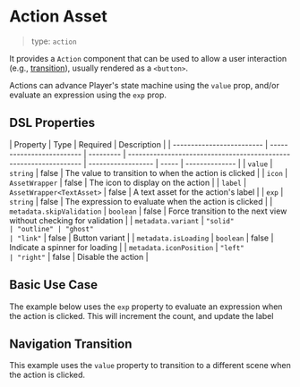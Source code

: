 
<Meta of={ActionStories} />

# Action Asset

> type: `action`

It provides a `Action` component that can be used to allow a user interaction (e.g., [transition](https://player-ui.github.io/next/content/navigation)), usually rendered as a `<button>`.

Actions can advance Player's state machine using the `value` prop, and/or evaluate an expression using the `exp` prop.

## DSL Properties

| Property                  | Type                      | Required  | Description                                                       |
| ------------------------- | ------------------------- | --------- | ----------------------------------------------------------------- | ------------------ | ----- | -------------- |
| `value`                   | `string`                  | false     | The value to transition to when the action is clicked             |
| `icon`                    | `AssetWrapper`            | false     | The icon to display on the action                                 |
| `label`                   | `AssetWrapper<TextAsset>` | false     | A text asset for the action's label                               |
| `exp`                     | `string`                  | false     | The expression to evaluate when the action is clicked             |
| `metadata.skipValidation` | `boolean`                 | false     | Force transition to the next view without checking for validation |
| `metadata.variant`        | `"solid"                  | "outline" | "ghost"                                                           | "link"`            | false | Button variant |
| `metadata.isLoading`      | `boolean`                 | false     | Indicate a spinner for loading                                    |
| `metadata.iconPosition`   | `"left"                   | "right"`  | false                                                             | Disable the action |

## Basic Use Case

The example below uses the `exp` property to evaluate an expression when the action is clicked. This will increment the count, and update the label

<Canvas of={ActionStories.Basic} />

## Navigation Transition

This example uses the `value` property to transition to a different scene when the action is clicked.

<Canvas of={ActionStories.Transitions} />
